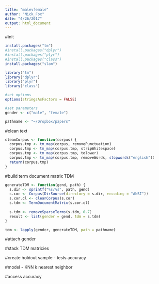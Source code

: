 ```yaml
---
title: "malevfemale"
author: "Nick_Fox"
date: "4/26/2017"
output: html_document
---
```


#init
```r
install.packages("tm")
#install.packages("dplyr")
#install.packages("plyr")
#install.packages("class")
install.packages("slam")

library("tm")
library("dplyr")
library("plyr")
library("class")

#set options
options(stringsAsFactors = FALSE)

#set parameters
gender <- c("male", "female")

pathname <- "~/Dropbox/papers"

```

#clean text

```r

cleanCorpus <- function(corpus) {
  corpus.tmp <- tm_map(corpus, removePunctuation)
  corpus.tmp <- tm_map(corpus.tmp, stripWhitespace)
  corpus.tmp <- tm_map(corpus.tmp, tolower)
  corpus.tmp <- tm_map(corpus.tmp, removeWords, stopwords("english"))
  return(corpus.tmp)
}

```

#build term document matrix TDM
```r

generateTDM <- function(gend, path) {
  s.dir <- sprintf("%s/%s", path, gend)
  s.cor <- Corpus(DirSource(directory = s.dir, encoding = "ANSI"))
  s.cor.cl <- cleanCorpus(s.cor)
  s.tdm <- TermDocumentMatrix(s.cor.cl)
  
  s.tdm <- removeSparseTerms(s.tdm, 0.7)
  result <- list(gender = gend, tdm = s.tdm)
}

tdm <- lapply(gender, generateTDM, path = pathname)

```

#attach gender


#stack TDM matricies


#create holdout sample - tests accuracy


#model - KNN k nearest neighbor


#access accuracy
